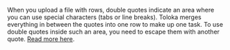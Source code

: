 <Cut title="Why do I get blank spaces inside my TSV file?">

When you upload a file with rows, double quotes indicate an area where you can use special characters (tabs or line breaks). Toloka merges everything in between the quotes into one row to make up one task. To use double quotes inside such an area, you need to escape them with another quote. [Read more here](/docs-new/guide/pool_csv#string).

</Cut>